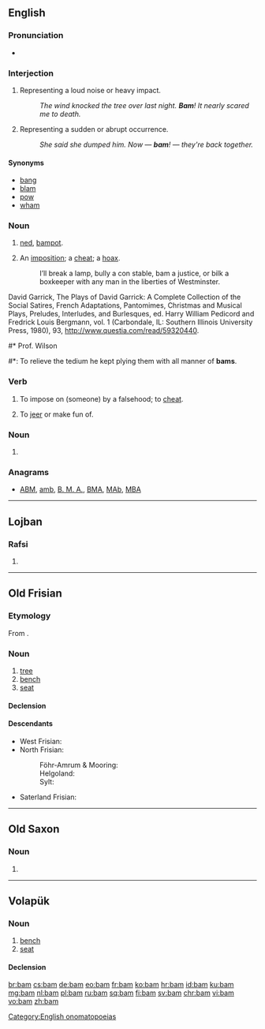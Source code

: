 {{also|-bam|BAM|ват}}
==English==

===Pronunciation===
* {{rhymes|æm|lang=en}}

===Interjection===
{{en-interj}}

# Representing a loud noise or heavy impact.
#: ''The wind knocked the tree over last night. '''Bam'''! It nearly scared me to death.''
# Representing a sudden or abrupt occurrence.
#: ''She said she dumped him. Now — '''bam'''! — they're back together.''

====Synonyms====
* [[bang]]
* [[blam]]
* [[pow]]
* [[wham]]

===Noun===
{{en-noun}}

# {{context|Scotland|slang|lang=en}} [[ned]], [[bampot]].
# {{context|dated|lang=en}} An [[imposition]]; a [[cheat]]; a [[hoax]].
#: {{rfquotek|Garrick}}I’ll break a lamp, bully a con stable, bam a justice, or bilk a boxkeeper with any man in the liberties of Westminster. 
David Garrick, The Plays of David Garrick: A Complete Collection of the Social Satires, French Adaptations, Pantomimes, Christmas and Musical Plays, Preludes, Interludes, and Burlesques, ed. Harry William Pedicord and Fredrick Louis Bergmann, vol. 1 (Carbondale, IL: Southern Illinois University Press, 1980), 93, http://www.questia.com/read/59320440.
#* Prof. Wilson
#*: To relieve the tedium he kept plying them with all manner of '''bams'''.

===Verb===
{{en-verb|bams|bamming|bammed|bammed}}

# {{context|1811|slang|archaic|lang=en}} To impose on (someone) by a falsehood; to [[cheat]].
#: {{rfquotek|Foote}}
# {{context|slang|archaic|lang=en}} To [[jeer]] or make fun of.

===Noun===
{{en-noun}}

# {{abbreviation of|[[bare]]-[[arse]] [[minimum]]|lang=en}}

===Anagrams===
* [[ABM#English|ABM]], [[amb#English|amb]], [[B. M. A.#English|B. M. A.]], [[BMA#English|BMA]], [[MAb#English|MAb]], [[MBA#English|MBA]]

[[Category:English onomatopoeias]]

----

==Lojban==

===Rafsi===
{{jbo-rafsi}}

# {{jbo-rafsi of|jbama}}

----

==Old Frisian==

===Etymology===
From {{inh|ofs|gem-pro|*baumaz}}.

===Noun===
{{ofs-noun|m|head=bām}}

# [[tree]]
# [[bench]]
# [[seat]]

====Declension====
{{ofs-decl-noun-a-m|bām}}

====Descendants====
* West Frisian: {{l|fy|beam}}
* North Frisian: 
*: Föhr-Amrum & Mooring: {{l|frr|buum}}
*: Helgoland: {{l|frr|Booam}}
*: Sylt: {{l|frr|boom}}
* Saterland Frisian: {{l|stq|Boom}}
----

==Old Saxon==

===Noun===
{{osx-noun|g=m|head=bām}}

# {{alternative form of|lang=osx|bom}}

----

==Volapük==

===Noun===
{{vo-noun}}

# [[bench]]
# [[seat]]

====Declension====
{{vo-decl-noun}}

[[br:bam]]
[[cs:bam]]
[[de:bam]]
[[eo:bam]]
[[fr:bam]]
[[ko:bam]]
[[hr:bam]]
[[id:bam]]
[[ku:bam]]
[[mg:bam]]
[[nl:bam]]
[[pl:bam]]
[[ru:bam]]
[[sq:bam]]
[[fi:bam]]
[[sv:bam]]
[[chr:bam]]
[[vi:bam]]
[[vo:bam]]
[[zh:bam]]
